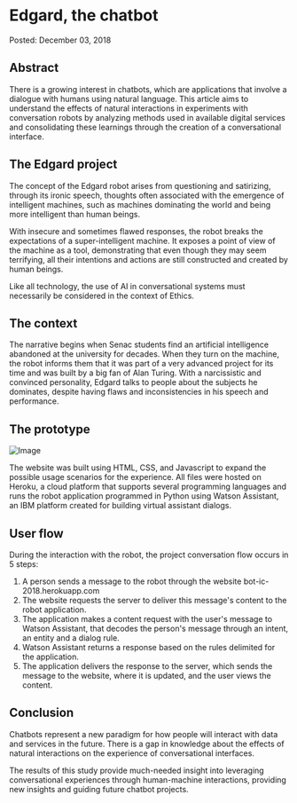 
# Edgard, the chatbot
<time> Posted: December 03, 2018 </time>

## Abstract

There is a growing interest in chatbots, which are applications that involve a dialogue with humans using natural language. This article aims to understand the effects of natural interactions in experiments with conversation robots by analyzing methods used in available digital services and consolidating these learnings through the creation of a conversational interface.

## The Edgard project

The concept of the Edgard robot arises from questioning and satirizing, through its ironic speech, thoughts often associated with the emergence of intelligent machines, such as machines dominating the world and being more intelligent than human beings. 

With insecure and sometimes flawed responses, the robot breaks the expectations of a super-intelligent machine. It exposes a point of view of the machine as a tool, demonstrating that even though they may seem terrifying, all their intentions and actions are still constructed and created by human beings. 

Like all technology, the use of AI in conversational systems must necessarily be considered in the context of Ethics.

## The context

The narrative begins when Senac students find an artificial intelligence abandoned at the university for decades. When they turn on the machine, the robot informs them that it was part of a very advanced project for its time and was built by a big fan of Alan Turing. With a narcissistic and convinced personality, Edgard talks to people about the subjects he dominates, despite having flaws and inconsistencies in his speech and performance.

## The prototype

<Image src="/edgard/edgard-project.png" width={1200} height={475} sizes="100vw" alt="Image" className="rounded-sm object-cover mb-6" />

The website was built using HTML, CSS, and Javascript to expand the possible usage scenarios for the experience. All files were hosted on Heroku, a cloud platform that supports several programming languages and runs the robot application programmed in Python using Watson Assistant, an IBM platform created for building virtual assistant dialogs.

## User flow

During the interaction with the robot, the project conversation flow occurs in 5 steps:

1. A person sends a message to the robot through the website bot-ic-2018.herokuapp.com
2. The website requests the server to deliver this message's content to the robot application.
3. The application makes a content request with the user's message to Watson Assistant, that decodes the person's message through an intent, an entity and a dialog rule.
4. Watson Assistant returns a response based on the rules delimited for the application.
5. The application delivers the response to the server, which sends the message to the website, where it is updated, and the user views the content.


## Conclusion

Chatbots represent a new paradigm for how people will interact with data and services in the future. There is a gap in knowledge about the effects of natural interactions on the experience of conversational interfaces. 

The results of this study provide much-needed insight into leveraging conversational experiences through human-machine interactions, providing new insights and guiding future chatbot projects.